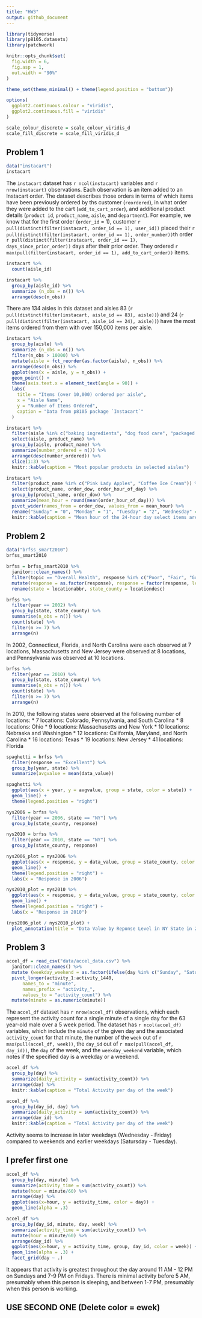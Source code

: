 ```yaml
---
title: "HW3"
output: github_document
---
```


```r
library(tidyverse)
library(p8105.datasets)
library(patchwork)

knitr::opts_chunk$set(
  fig.width = 6,
  fig.asp = 1,
  out.width = "90%"
)

theme_set(theme_minimal() + theme(legend.position = "bottom"))

options(
  ggplot2.continuous.colour = "viridis",
  ggplot2.continuous.fill = "viridis"
)

scale_colour_discrete = scale_colour_viridis_d
scale_fill_discrete = scale_fill_viridis_d
```

## Problem 1

```r
data("instacart") 
instacart
```

The `instacart` dataset has `r ncol(instacart)` variables and `r nrow(instacart)` observations. Each observation is an item added to an Instacart order. The dataset describes those orders in terms of which items have been previously ordered by ths customer (`reordered`), in what order they were added to the cart (`add_to_cart_order`), and additional product details (`product id`, `product_name`, `aisle`, and `department`). For example, we know that for the first order (`order_id` = 1), customer `r pull(distinct(filter(instacart, order_id == 1), user_id))` placed their `r pull(distinct(filter(instacart, order_id == 1), order_number))`th order `r pull(distinct(filter(instacart, order_id == 1), days_since_prior_order))` days after their prior order. They ordered `r max(pull(filter(instacart, order_id == 1), add_to_cart_order))` items. 

```r
instacart %>% 
  count(aisle_id)

instacart %>% 
  group_by(aisle_id) %>% 
  summarize (n_obs = n()) %>% 
  arrange(desc(n_obs))
```

There are 134 aisles in this dataset and aisles 83 (`r pull(distinct(filter(instacart, aisle_id == 83), aisle))`) and 24 (`r pull(distinct(filter(instacart, aisle_id == 24), aisle))`) have the most items ordered from them with over 150,000 items per aisle. 

```r
instacart %>% 
  group_by(aisle) %>% 
  summarize (n_obs = n()) %>% 
  filter(n_obs > 10000) %>% 
  mutate(aisle = fct_reorder(as.factor(aisle), n_obs)) %>% 
  arrange(desc(n_obs)) %>% 
  ggplot(aes(x = aisle, y = n_obs)) +
  geom_point() + 
  theme(axis.text.x = element_text(angle = 90)) +
  labs(
    title = "Items (over 10,000) ordered per aisle", 
    x = "Aisle Name", 
    y = "Number of Items Ordered", 
    caption = "Data from p8105 package `Instacart`"
  ) 
```

```r
instacart %>% 
  filter(aisle %in% c("baking ingredients", "dog food care", "packaged vegetables fruits")) %>% 
  select(aisle, product_name) %>% 
  group_by(aisle, product_name) %>% 
  summarize(number_ordered = n()) %>% 
  arrange(desc(number_ordered)) %>% 
  slice(1:3) %>% 
  knitr::kable(caption = "Most popular products in selected aisles")
```

```r
instacart %>% 
  filter(product_name %in% c("Pink Lady Apples", "Coffee Ice Cream")) %>% 
  select(product_name, order_dow, order_hour_of_day) %>% 
  group_by(product_name, order_dow) %>% 
  summarize(mean_hour = round(mean(order_hour_of_day))) %>% 
  pivot_wider(names_from = order_dow, values_from = mean_hour) %>% 
  rename("Sunday" = "0", "Monday" = "1", "Tuesday" = "2", "Wednesday" = "3", "Thursday" = "4", "Friday" = "5", "Saturday" = "6") %>% 
  knitr::kable(caption = "Mean hour of the 24-hour day select items are ordered")
```

## Problem 2

```r
data("brfss_smart2010") 
brfss_smart2010

brfss = brfss_smart2010 %>% 
  janitor::clean_names() %>% 
  filter(topic == "Overall Health", response %in% c("Poor", "Fair", "Good", "Very good", "Excellent")) %>% 
  mutate(response = as.factor(response), response = factor(response, levels = c("Poor", "Fair", "Good", "Very good", "Excellent"))) %>% 
  rename(state = locationabbr, state_county = locationdesc)
```

```r
brfss %>% 
  filter(year == 2002) %>% 
  group_by(state, state_county) %>% 
  summarise(n_obs = n()) %>% 
  count(state) %>% 
  filter(n >= 7) %>% 
  arrange(n)
```

In 2002, Connecticut, Florida, and North Carolina were each observed at 7 locations, Massachusetts and New Jersey were observed at 8 locations, and Pennsylvania was observed at 10 locations. 

```r
brfss %>% 
  filter(year == 2010) %>% 
  group_by(state, state_county) %>% 
  summarise(n_obs = n()) %>% 
  count(state) %>% 
  filter(n >= 7) %>% 
  arrange(n)
```

In 2010, the following states were observed at the following number of locations: 
*     7 locations: Colorado, Pennsylvania, and South Carolina 
*     8 locations: Ohio 
*     9 locations: Massachusetts and New York 
*     10 locations: Nebraska and Washington 
*     12 locations: California, Maryland, and North Carolina 
*     16 locations: Texas 
*     19 locations: New Jersey 
*     41 locations: Florida 

```r
spaghetti = brfss %>% 
  filter(response == "Excellent") %>% 
  group_by(year, state) %>% 
  summarize(avgvalue = mean(data_value))

spaghetti %>% 
  ggplot(aes(x = year, y = avgvalue, group = state, color = state)) + 
  geom_line() +
  theme(legend.position = "right")
```

```r
nys2006 = brfss %>% 
  filter(year == 2006, state == "NY") %>% 
  group_by(state_county, response) 

nys2010 = brfss %>% 
  filter(year == 2010, state == "NY") %>% 
  group_by(state_county, response) 

nys2006_plot = nys2006 %>% 
  ggplot(aes(x = response, y = data_value, group = state_county, color = state_county)) + 
  geom_line() +
  theme(legend.position = "right") +
  labs(x = "Response in 2006")

nys2010_plot = nys2010 %>% 
  ggplot(aes(x = response, y = data_value, group = state_county, color = state_county)) + 
  geom_line() +
  theme(legend.position = "right") + 
  labs(x = "Response in 2010")

(nys2006_plot / nys2010_plot) + 
  plot_annotation(title = "Data Value by Reponse Level in NY State in 2006 & 2010")
```

## Problem 3

```r
accel_df = read_csv("data/accel_data.csv") %>% 
  janitor::clean_names() %>% 
  mutate (weekday_weekend = as.factor(ifelse(day %in% c("Sunday", "Saturday"), "weekend", "weekday")), day = as.factor(day), day = factor(day, levels = c("Sunday", "Monday", "Tuesday", "Wednesday", "Thursday", "Friday", "Saturday"))) %>% 
  pivot_longer(activity_1:activity_1440, 
      names_to = "minute", 
      names_prefix = "activity_", 
      values_to = "activity_count") %>% 
  mutate(minute = as.numeric(minute)) 
```

The `accel_df` dataset has `r nrow(accel_df)` observations, which each represent the activity count for a single minute of a single day for the 63 year-old male over a 5 week period. The dataset has `r ncol(accel_df)` variables, which include the `minute` of the given day and the associated `activity_count` for that minute, the number of the `week` out of `r max(pull(accel_df, week))`, the `day_id` out of `r max(pull(accel_df, day_id))`, the `day` of the week, and the `weekday_weekend` variable, which notes if the specified day is a weekday or a weekend. 

```r
accel_df %>% 
  group_by(day) %>% 
  summarize(daily_activity = sum(activity_count)) %>% 
  arrange(day) %>% 
  knitr::kable(caption = "Total Activity per day of the week")

accel_df %>% 
  group_by(day_id, day) %>% 
  summarize(daily_activity = sum(activity_count)) %>% 
  arrange(day_id) %>% 
  knitr::kable(caption = "Total Activity per day of the week")
```

Activity seems to increase in later weekdays (Wednesday - Friday) compared to weekends and earlier weekdays (Satursday - Tuesday). 

## I prefer first one

```r
accel_df %>% 
  group_by(day, minute) %>% 
  summarize(activity_time = sum(activity_count)) %>% 
  mutate(hour = minute/60) %>% 
  arrange(day) %>% 
  ggplot(aes(x=hour, y = activity_time, color = day)) +
  geom_line(alpha = .3)

accel_df %>% 
  group_by(day_id, minute, day, week) %>% 
  summarize(activity_time = sum(activity_count)) %>% 
  mutate(hour = minute/60) %>% 
  arrange(day_id) %>% 
  ggplot(aes(x=hour, y = activity_time, group, day_id, color = week)) +
  geom_line(alpha = .3) + 
  facet_grid(day ~ .)
```

It appears that activity is greatest throughout the day around 11 AM - 12 PM on Sundays and 7-9 PM on Fridays. There is minimal activity before 5 AM, presumably when this person is sleeping, and between 1-7 PM, presumably when this person is working. 

## USE SECOND ONE (Delete color = ewek) 
